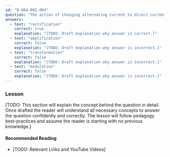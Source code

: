 ```yaml
---
id: "B-004-002-004"
question: "The action of changing alternating current to direct current is called:"
answers:
  - text: "rectification"
    correct: true
    explanation: "[TODO: Draft explanation why answer is correct.]"
  - text: "amplification"
    correct: false
    explanation: "[TODO: Draft explanation why answer is incorrect.]"
  - text: "transformation"
    correct: false
    explanation: "[TODO: Draft explanation why answer is incorrect.]"
  - text: "modulation"
    correct: false
    explanation: "[TODO: Draft explanation why answer is incorrect.]"
---
```


### Lesson

[TODO: This section will explain the concept behind the question in detail. Once drafted the reader will understand all necessary concepts to answer the question confidently and correctly. The lesson will follow pedagogy best-practices and assume the reader is starting with no previous knowledge.]

#### Recommended Reading

- [TODO: Relevant Links and YouTube Videos]
